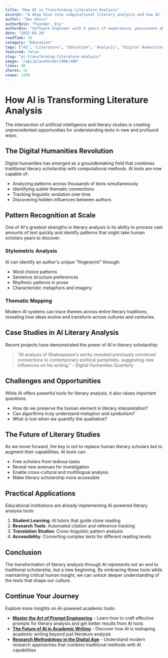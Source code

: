 ```yaml
---
title: "How AI is Transforming Literature Analysis"
excerpt: "A deep dive into computational literary analysis and how AI tools are uncovering new insights in classic texts."
author: "Zev Uhuru"
authorRole: "Founder, Esy"
authorBio: "Software Engineer with 5 years of experience, passionate about the intersection of AI and writing. Building tools that empower writers to create better content with the help of artificial intelligence."
date: "2025-03-20"
readTime: 10
category: "Education"
tags: ["AI", "Literature", "Education", "Analysis", "Digital Humanities"]
featured: false
slug: "ai-transforming-literature-analysis"
image: "/api/placeholder/800/400"
likes: 48
shares: 22
views: 1350
---
```


# How AI is Transforming Literature Analysis

The intersection of artificial intelligence and literary studies is creating unprecedented opportunities for understanding texts in new and profound ways.

## The Digital Humanities Revolution

Digital humanities has emerged as a groundbreaking field that combines traditional literary scholarship with computational methods. AI tools are now capable of:

- Analyzing patterns across thousands of texts simultaneously
- Identifying subtle thematic connections
- Tracking linguistic evolution over time
- Discovering hidden influences between authors

## Pattern Recognition at Scale

One of AI's greatest strengths in literary analysis is its ability to process vast amounts of text quickly and identify patterns that might take human scholars years to discover.

### Stylometric Analysis

AI can identify an author's unique "fingerprint" through:
- Word choice patterns
- Sentence structure preferences
- Rhythmic patterns in prose
- Characteristic metaphors and imagery

### Thematic Mapping

Modern AI systems can trace themes across entire literary traditions, revealing how ideas evolve and transform across cultures and centuries.

## Case Studies in AI Literary Analysis

Recent projects have demonstrated the power of AI in literary scholarship:

> "AI analysis of Shakespeare's works revealed previously unnoticed connections to contemporary political pamphlets, suggesting new influences on his writing." - Digital Humanities Quarterly

## Challenges and Opportunities

While AI offers powerful tools for literary analysis, it also raises important questions:

- How do we preserve the human element in literary interpretation?
- Can algorithms truly understand metaphor and symbolism?
- What is lost when we quantify the qualitative?

## The Future of Literary Studies

As we move forward, the key is not to replace human literary scholars but to augment their capabilities. AI tools can:

- Free scholars from tedious tasks
- Reveal new avenues for investigation
- Enable cross-cultural and multilingual analysis
- Make literary scholarship more accessible

## Practical Applications

Educational institutions are already implementing AI-powered literary analysis tools:

1. **Student Learning**: AI tutors that guide close reading
2. **Research Tools**: Automated citation and reference tracking
3. **Translation Studies**: Cross-linguistic pattern analysis
4. **Accessibility**: Converting complex texts for different reading levels

## Conclusion

The transformation of literary analysis through AI represents not an end to traditional scholarship, but a new beginning. By embracing these tools while maintaining critical human insight, we can unlock deeper understanding of the texts that shape our culture.

## Continue Your Journey

Explore more insights on AI-powered academic tools:

- **[Master the Art of Prompt Engineering](/blog/mastering-prompt-engineering)** - Learn how to craft effective prompts for literary analysis and get better results from AI tools
- **[The Future of AI in Academic Writing](/blog/future-ai-academic-writing)** - Discover how AI is reshaping academic writing beyond just literature analysis
- **[Research Methodology in the Digital Age](/blog/research-methodology-digital-age)** - Understand modern research approaches that combine traditional methods with AI capabilities
